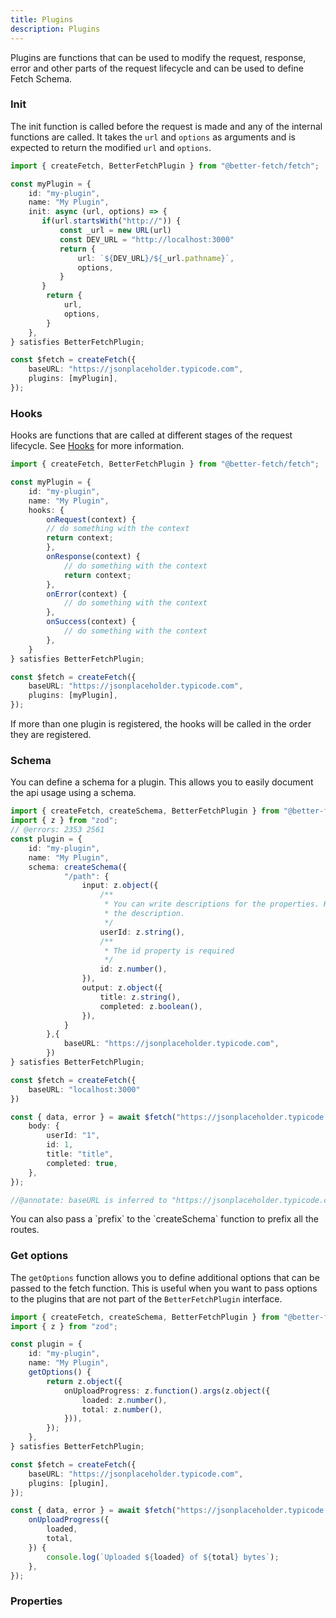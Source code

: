 ```yaml
---
title: Plugins 
description: Plugins
---
```


Plugins are functions that can be used to modify the request, response, error and other parts of the request lifecycle and can be used to define <Link href="/docs/advanced/fetch-schema">Fetch Schema</Link>.


### Init

The init function is called before the request is made and any of the internal functions are called. It takes the `url` and `options` as arguments and is expected to return the modified `url` and `options`.

```ts twoslash title="fetch.ts"
import { createFetch, BetterFetchPlugin } from "@better-fetch/fetch";

const myPlugin = {
    id: "my-plugin",
    name: "My Plugin",
    init: async (url, options) => {
       if(url.startsWith("http://")) {
           const _url = new URL(url)
           const DEV_URL = "http://localhost:3000"
           return {
               url: `${DEV_URL}/${_url.pathname}`,
               options,
           }
       }
        return {
            url,
            options,
        }
    },
} satisfies BetterFetchPlugin;

const $fetch = createFetch({
    baseURL: "https://jsonplaceholder.typicode.com",
    plugins: [myPlugin],
});
```

### Hooks

Hooks are functions that are called at different stages of the request lifecycle. See [Hooks](/docs/hooks) for more information.


```ts twoslash title="fetch.ts"
import { createFetch, BetterFetchPlugin } from "@better-fetch/fetch";

const myPlugin = {
    id: "my-plugin",
    name: "My Plugin",
    hooks: {
        onRequest(context) {
        // do something with the context
        return context;
        },
        onResponse(context) {
            // do something with the context
            return context;
        },
        onError(context) {
            // do something with the context
        },
        onSuccess(context) {
            // do something with the context
        },
    }
} satisfies BetterFetchPlugin;

const $fetch = createFetch({
    baseURL: "https://jsonplaceholder.typicode.com",
    plugins: [myPlugin],
});
```

<Callout type="info">
    If more than one plugin is registered, the hooks will be called in the order they are registered.
</Callout>

### Schema

You can define a schema for a plugin. This allows you to easily document the api usage using a schema.

```ts twoslash title="fetch.ts"
import { createFetch, createSchema, BetterFetchPlugin } from "@better-fetch/fetch";
import { z } from "zod";
// @errors: 2353 2561
const plugin = {
    id: "my-plugin",
    name: "My Plugin",
    schema: createSchema({
            "/path": {
                input: z.object({
                    /**
                     * You can write descriptions for the properties. Hover over the property to see 
                     * the description.
                     */
                    userId: z.string(),
                    /**
                     * The id property is required
                     */
                    id: z.number(),
                }),
                output: z.object({
                    title: z.string(),
                    completed: z.boolean(),
                }),
            }
        },{
            baseURL: "https://jsonplaceholder.typicode.com",
        })
} satisfies BetterFetchPlugin;

const $fetch = createFetch({    
    baseURL: "localhost:3000"
})

const { data, error } = await $fetch("https://jsonplaceholder.typicode.com/path", {
    body: {
        userId: "1",
        id: 1,
        title: "title",
        completed: true,
    },
});

//@annotate: baseURL is inferred to "https://jsonplaceholder.typicode.com"
```
<Callout type="info">
    You can also pass a `prefix` to the `createSchema` function to prefix all the routes.
</Callout>

### Get options

The `getOptions` function allows you to define additional options that can be passed to the fetch function. This is useful when you want to pass options to the plugins that are not part of the `BetterFetchPlugin` interface.

```ts twoslash title="fetch.ts"
import { createFetch, createSchema, BetterFetchPlugin } from "@better-fetch/fetch";
import { z } from "zod";

const plugin = {
    id: "my-plugin",
    name: "My Plugin",
    getOptions() {
        return z.object({
            onUploadProgress: z.function().args(z.object({
                loaded: z.number(),
                total: z.number(),
            })),
        });
    },
} satisfies BetterFetchPlugin;

const $fetch = createFetch({
    baseURL: "https://jsonplaceholder.typicode.com",
    plugins: [plugin],
});

const { data, error } = await $fetch("https://jsonplaceholder.typicode.com/path", {
    onUploadProgress({
        loaded,
        total,
    }) {
        console.log(`Uploaded ${loaded} of ${total} bytes`);
    },
});
```

### Properties
<AutoTypeTable path="./lib/better-fetch-options.ts" name="BetterFetchPlugin" />
